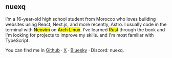 ## nuexq
I’m a 16-year-old high school student from Morocco who loves building websites using React, Next.js, and more recently, Astro. I usually code in the terminal with <mark>Neovim</mark> on <mark>Arch Linux</mark>. I’ve learned <mark>Rust</mark> through the book and I'm looking for projects to improve my skills. and I'm most familiar with TypeScript.

You can find me in <a href="http://github.com/nuexq" target="_blank">Github</a> · <a href="https://x.com/_neuxq" target="_blank">X</a> · <a href="https://bsky.app/profile/nuexq.bsky.social" target="_blank">Bluesky</a> · Discord: nuexq.
